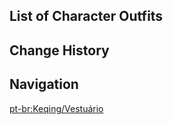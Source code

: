 {{CharacterTabs}}

==List of Character Outfits==
{{Outfits by Category Table|Keqing Outfits|nocharacter=1}}

==Change History==
{{Change History|1.0}}

==Navigation==
{{Character Navbox|link type=outfits}}
[[pt-br:Keqing/Vestuário]]